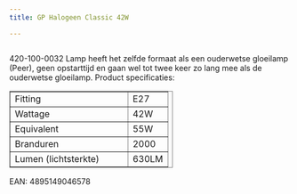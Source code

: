 ```yaml
---
title: GP Halogeen Classic 42W

---
```



<Image src={imageProduct} width={imageProduct.width} alt="" />


420-100-0032
Lamp heeft het zelfde formaat als een ouderwetse gloeilamp (Peer),
geen opstarttijd en gaan wel tot twee keer zo lang mee als de ouderwetse gloeilamp.
Product specificaties:
<table class="tabelproduct" style="border-width: 1px; border-style: solid; width: 294px; height: 138px;" border="1">
<tbody>
<tr>
<td>Fitting</td>
<td>E27</td>
</tr>
<tr>
<td>Wattage</td>
<td>42W</td>
</tr>
<tr>
<td>Equivalent</td>
<td>55W</td>
</tr>
<tr>
<td>Branduren</td>
<td>2000</td>
</tr>
<tr>
<td>Lumen (lichtsterkte)</td>
<td>630LM</td>
</tr>
<tr>
<td>Kelvin (Kleurtemperatuur)</td>
<td>2700K</td>
</tr>
<tr>
<td>Dimbaar</td>
<td>JA</td>
</tr>
</tbody>
</table>
EAN: 4895149046578
